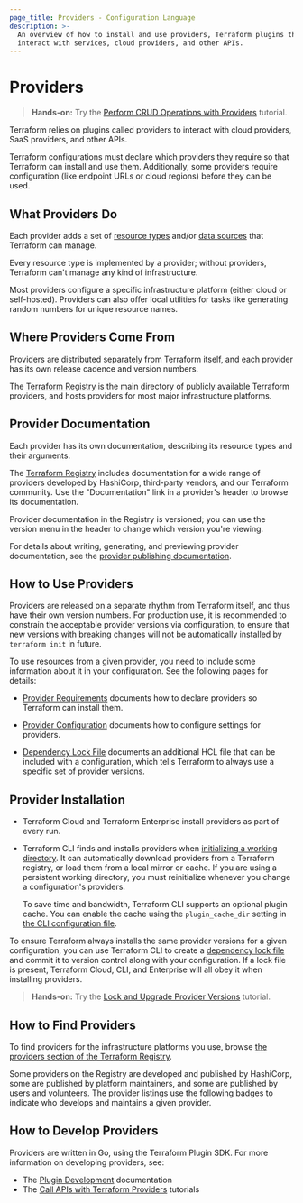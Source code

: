 ```yaml
---
page_title: Providers - Configuration Language
description: >-
  An overview of how to install and use providers, Terraform plugins that
  interact with services, cloud providers, and other APIs.
---
```


# Providers

> **Hands-on:** Try the [Perform CRUD Operations with Providers](https://learn.hashicorp.com/tutorials/terraform/provider-use?in=terraform/configuration-language&utm_source=WEBSITE&utm_medium=WEB_IO&utm_offer=ARTICLE_PAGE&utm_content=DOCS) tutorial.

Terraform relies on plugins called providers to interact with cloud providers,
SaaS providers, and other APIs.

Terraform configurations must declare which providers they require so that
Terraform can install and use them. Additionally, some providers require
configuration (like endpoint URLs or cloud regions) before they can be used.

## What Providers Do

Each provider adds a set of [resource types](/language/resources)
and/or [data sources](/language/data-sources) that Terraform can
manage.

Every resource type is implemented by a provider; without providers, Terraform
can't manage any kind of infrastructure.

Most providers configure a specific infrastructure platform (either cloud or
self-hosted). Providers can also offer local utilities for tasks like
generating random numbers for unique resource names.

## Where Providers Come From

Providers are distributed separately from Terraform itself, and each provider
has its own release cadence and version numbers.

The [Terraform Registry](https://registry.terraform.io/browse/providers)
is the main directory of publicly available Terraform providers, and hosts
providers for most major infrastructure platforms.

## Provider Documentation

Each provider has its own documentation, describing its resource
types and their arguments.

The [Terraform Registry](https://registry.terraform.io/browse/providers)
includes documentation for a wide range of providers developed by HashiCorp, third-party vendors, and our Terraform community. Use the
"Documentation" link in a provider's header to browse its documentation.

Provider documentation in the Registry is versioned; you can use the version
menu in the header to change which version you're viewing.

For details about writing, generating, and previewing provider documentation,
see the [provider publishing documentation](/registry/providers/docs).

## How to Use Providers

Providers are released on a separate rhythm from Terraform itself, and thus have their own version numbers. For production use, it is recommended to constrain the acceptable provider versions via configuration, to ensure that new versions with breaking changes will not be automatically installed by `terraform init` in future.

To use resources from a given provider, you need to include some information
about it in your configuration. See the following pages for details:

- [Provider Requirements](/language/providers/requirements)
  documents how to declare providers so Terraform can install them.

- [Provider Configuration](/language/providers/configuration)
  documents how to configure settings for providers.

- [Dependency Lock File](/language/files/dependency-lock)
  documents an additional HCL file that can be included with a configuration,
  which tells Terraform to always use a specific set of provider versions.

## Provider Installation

- Terraform Cloud and Terraform Enterprise install providers as part of every run.

- Terraform CLI finds and installs providers when
  [initializing a working directory](/cli/init). It can
  automatically download providers from a Terraform registry, or load them from
  a local mirror or cache. If you are using a persistent working directory, you
  must reinitialize whenever you change a configuration's providers.

  To save time and bandwidth, Terraform CLI supports an optional plugin
  cache. You can enable the cache using the `plugin_cache_dir` setting in
  [the CLI configuration file](/cli/config/config-file).

To ensure Terraform always installs the same provider versions for a given
configuration, you can use Terraform CLI to create a
[dependency lock file](/language/files/dependency-lock)
and commit it to version control along with your configuration. If a lock file
is present, Terraform Cloud, CLI, and Enterprise will all obey it when
installing providers.

> **Hands-on:** Try the [Lock and Upgrade Provider Versions](https://learn.hashicorp.com/tutorials/terraform/provider-versioning?in=terraform/configuration-language&utm_source=WEBSITE&utm_medium=WEB_IO&utm_offer=ARTICLE_PAGE&utm_content=DOCS) tutorial.

## How to Find Providers

To find providers for the infrastructure platforms you use, browse
[the providers section of the Terraform Registry](https://registry.terraform.io/browse/providers).

Some providers on the Registry are developed and published by HashiCorp, some
are published by platform maintainers, and some are published by users and
volunteers. The provider listings use the following badges to indicate who
develops and maintains a given provider.

<ProviderTable />
<p></p>

## How to Develop Providers

Providers are written in Go, using the Terraform Plugin SDK. For more
information on developing providers, see:

- The [Plugin Development](/plugin) documentation
- The [Call APIs with Terraform Providers](https://learn.hashicorp.com/collections/terraform/providers?utm_source=WEBSITE&utm_medium=WEB_IO&utm_offer=ARTICLE_PAGE&utm_content=DOCS) tutorials
